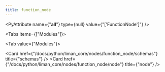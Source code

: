 ```yaml
---
title: function_node
---
```


<PyAttribute name={"__all__"} type={null} value={"['FunctionNode']"} />

<Tabs items={["Modules"]}>

<Tab value={"Modules"}>

<Cards >

<Card
  href={"/docs/python/liman_core/nodes/function_node/schemas"}
  title={"schemas"}
/>
<Card
  href={"/docs/python/liman_core/nodes/function_node/node"}
  title={"node"}
/>

</Cards>

</Tab>

</Tabs>
